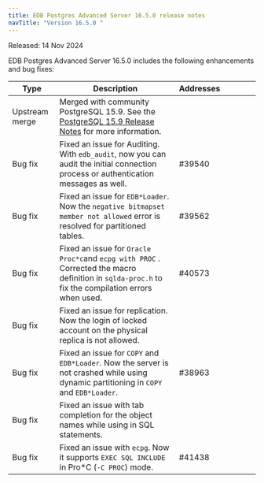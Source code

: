 ```yaml
---
title: EDB Postgres Advanced Server 16.5.0 release notes
navTitle: "Version 16.5.0 "
---
```


Released: 14 Nov 2024

EDB Postgres Advanced Server 16.5.0  includes the following enhancements and bug fixes:

| Type           | Description                                                                                                                                         | Addresses&nbsp;&nbsp;&nbsp;&nbsp;&nbsp;&nbsp;&nbsp;&nbsp;&nbsp;&nbsp;&nbsp;&nbsp;&nbsp;&nbsp;&nbsp; |
|----------------|-----------------------------------------------------------------------------------------------------------------------------------------------------|-----------------------------------------------------------------------------------------------------|
| Upstream merge | Merged with community PostgreSQL 15.9. See the [PostgreSQL 15.9 Release Notes](https://www.postgresql.org/docs/release/15.9/) for more information. |                                                                                                     |
| Bug&nbsp;fix   | Fixed an issue for Auditing. With `edb_audit`, now you can audit the initial connection process or authentication messages as well.                 | #39540                                                                                              |
| Bug&nbsp;fix   | Fixed an issue for `EDB*Loader`. Now the `negative bitmapset member not allowed` error is resolved for partitioned tables.                          | #39562                                                                                              |
| Bug&nbsp;fix   | Fixed an issue for `Oracle Proc*c`and `ecpg with PROC` . Corrected the macro definition in `sqlda-proc.h` to fix the compilation errors when used.  | #40573                                                                                              |
| Bug&nbsp;fix   | Fixed an issue for replication. Now the login of locked account on the physical replica is not allowed.                                             |                                                                                                     |
| Bug&nbsp;fix   | Fixed an issue for `COPY` and `EDB*Loader`. Now the server is not crashed while using dynamic partitioning in `COPY` and `EDB*Loader`.              | #38963                                                                                              |
| Bug&nbsp;fix   | Fixed an issue with tab completion for the object names while using in SQL statements.                                                              |                                                                                                     |
| Bug&nbsp;fix   | Fixed an issue with `ecpg`. Now it supports `EXEC SQL INCLUDE` in Pro*C (`-C PROC`) mode.                                                           | #41438                                                                                              |